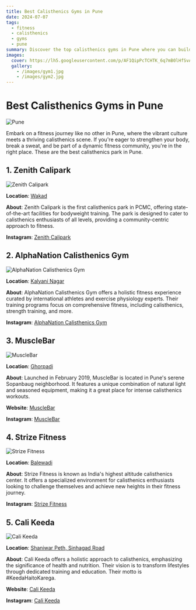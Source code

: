 ```yaml
---
title: Best Calisthenics Gyms in Pune
date: 2024-07-07
tags:
  - fitness
  - calisthenics
  - gyms
  - pune
summary: Discover the top calisthenics gyms in Pune where you can build strength and join a vibrant fitness community.
images:
  cover: https://lh5.googleusercontent.com/p/AF1QipPcTCHTK_6q7mB0lHfSvA87uYJxByQPAyKNRP52=w408-h907-k-no
  gallery:
    - /images/gym1.jpg
    - /images/gym2.jpg
---
```


# Best Calisthenics Gyms in Pune

<div className="relative justify-center items-center h-[350px] mb-4 mt-10 border border-white/30">
  <Image
    src="https://images.unsplash.com/photo-1618805714320-f8825019c1be?w=500&auto=format&fit=crop&q=60&ixlib=rb-4.0.3&ixid=M3wxMjA3fDB8MHxzZWFyY2h8NHx8cHVuZXxlbnwwfHwwfHx8MA%3D%3D"
    alt="Pune"
    className="h-[56] w-full object-cover"
    fill
  />
</div>

Embark on a fitness journey like no other in Pune, where the vibrant culture meets a thriving calisthenics scene. If you're eager to strengthen your body, break a sweat, and be part of a dynamic fitness community, you're in the right place. These are the best calisthenics park in Pune.

## 1. **Zenith Calipark**

<div className="relative justify-center items-center h-[350px] mb-4 mt-10 border border-white/30">
  <Image
    src="https://lh5.googleusercontent.com/p/AF1QipPcTCHTK_6q7mB0lHfSvA87uYJxByQPAyKNRP52=w408-h907-k-no"
    alt="Zenith Calipark"
    className="h-[56] w-full object-cover"
    fill
  />
</div>

**Location**: [Wakad](https://maps.app.goo.gl/d3zL2XFs6hLmTzMM6)

**About**: Zenith Calipark is the first calisthenics park in PCMC, offering state-of-the-art facilities for bodyweight training. The park is designed to cater to calisthenics enthusiasts of all levels, providing a community-centric approach to fitness.

**Instagram**: [Zenith Calipark](https://www.instagram.com/zenithcalipark)

## 2. **AlphaNation Calisthenics Gym**

<div className="relative justify-center items-center h-[350px] mb-4 mt-10 border border-white/30">
  <Image
    src="https://lh5.googleusercontent.com/p/AF1QipMa_AKS6H0ANQHOeoBO82a0veZwZe1fPcC3DWBe=w408-h544-k-no"
    alt="AlphaNation Calisthenics Gym"
    className="h-[56] w-full object-cover"
    fill
  />
</div>

**Location**: [Kalyani Nagar](https://maps.app.goo.gl/6Y9uGDjhwPieWANo9)

**About**: AlphaNation Calisthenics Gym offers a holistic fitness experience curated by international athletes and exercise physiology experts. Their training programs focus on comprehensive fitness, including calisthenics, strength training, and more.

**Instagram**: [AlphaNation Calisthenics Gym](https://www.instagram.com/alphanation.calisthenics)

## 3. **MuscleBar**

<div className="relative justify-center items-center h-[350px] mb-4 mt-10 border border-white/30">
  <Image
    src="https://lh5.googleusercontent.com/p/AF1QipMrqY_Dx5uL6jR1-xe1P5RUL5sgh_aPziQGiJ4u=w408-h272-k-no"
    alt="MuscleBar"
    className="h-[56] w-full object-cover"
    fill
  />
</div>

**Location**: [Ghorpadi](https://maps.app.goo.gl/CeZeLMbzK7jVWKKx8)

**About**: Launched in February 2019, MuscleBar is located in Pune's serene Sopanbaug neighborhood. It features a unique combination of natural light and seasoned equipment, making it a great place for intense calisthenics workouts.

**Website**: [MuscleBar](https://www.musclebar.in)

**Instagram**: [MuscleBar](https://www.instagram.com/musclebar.pune)

## 4. **Strize Fitness**

<div className="relative justify-center items-center h-[350px] mb-4 mt-10 border border-white/30">
  <Image
    src="https://lh5.googleusercontent.com/p/AF1QipNpxJ8Hx9H3YguepuRJCfrqMl-uXKoKogwApXYR=w408-h544-k-no"
    alt="Strize Fitness"
    className="h-[56] w-full object-cover"
    fill
  />
</div>

**Location**: [Balewadi](https://maps.app.goo.gl/BHFPjn9ZiaRurhhk9)

**About**: Strize Fitness is known as India's highest altitude calisthenics center. It offers a specialized environment for calisthenics enthusiasts looking to challenge themselves and achieve new heights in their fitness journey.

**Instagram**: [Strize Fitness](https://www.instagram.com/strizefitness)

## 5. **Cali Keeda**

<div className="relative justify-center items-center h-[350px] mb-4 mt-10 border border-white/30">
  <Image
    src="https://lh5.googleusercontent.com/p/AF1QipPV-3-EnGbIZUFSNhOb85ynlwLo5eZv5xiKOiIi=w408-h544-k-no"
    alt="Cali Keeda"
    className="h-[56] w-full object-cover"
    fill
  />
</div>

**Location**: [Shaniwar Peth, Sinhagad Road](https://maps.app.goo.gl/etnTAgmW8hBwZp9s6)

**About**: Cali Keeda offers a holistic approach to calisthenics, emphasizing the significance of health and nutrition. Their vision is to transform lifestyles through dedicated training and education. Their motto is #KeedaHaitoKarega.

**Website**: [Cali Keeda](https://calikeeda.com)

**Instagram**: [Cali Keeda](https://www.instagram.com/calikeeda)
